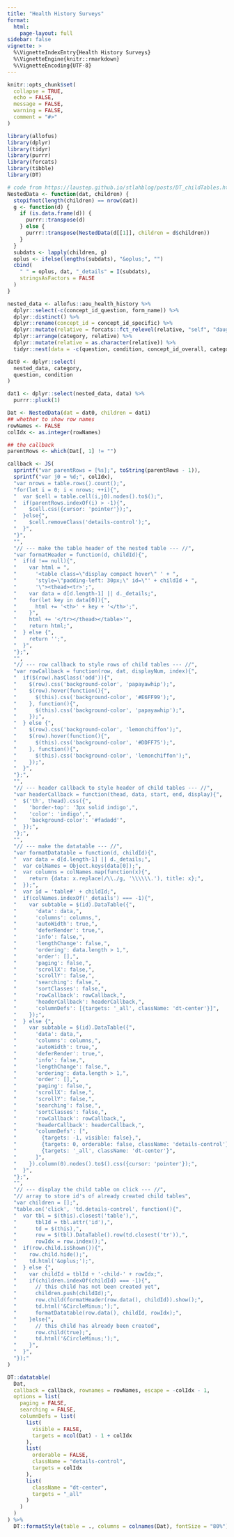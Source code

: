 ```yaml
---
title: "Health History Surveys"
format: 
  html:
    page-layout: full
sidebar: false
vignette: >
  %\VignetteIndexEntry{Health History Surveys}
  %\VignetteEngine{knitr::rmarkdown}
  %\VignetteEncoding{UTF-8}
---
```


```r
knitr::opts_chunk$set(
  collapse = TRUE,
  echo = FALSE,
  message = FALSE,
  warning = FALSE,
  comment = "#>"
)
```

<style>
.row>main {
max-width: 100vw !important;
width: 94vw !important;
}
.container .template_article {
max-width: 94vw !important;
}
.container .row {
justify-content: space-evenly;
}
</style>
```r
library(allofus)
library(dplyr)
library(tidyr)
library(purrr)
library(forcats)
library(tibble)
library(DT)
```

```r
# code from https://laustep.github.io/stlahblog/posts/DT_childTables.html
NestedData <- function(dat, children) {
  stopifnot(length(children) == nrow(dat))
  g <- function(d) {
    if (is.data.frame(d)) {
      purrr::transpose(d)
    } else {
      purrr::transpose(NestedData(d[[1]], children = d$children))
    }
  }
  subdats <- lapply(children, g)
  oplus <- ifelse(lengths(subdats), "&oplus;", "")
  cbind(
    " " = oplus, dat, "_details" = I(subdats),
    stringsAsFactors = FALSE
  )
}

nested_data <- allofus::aou_health_history %>%
  dplyr::select(-c(concept_id_question, form_name)) %>%
  dplyr::distinct() %>%
  dplyr::rename(concept_id = concept_id_specific) %>%
  dplyr::mutate(relative = forcats::fct_relevel(relative, "self", "daughter", "son", "sibling", "mother", "father", "grandparent")) %>%
  dplyr::arrange(category, relative) %>%
  dplyr::mutate(relative = as.character(relative)) %>%
  tidyr::nest(data = -c(question, condition, concept_id_overall, category))

dat0 <- dplyr::select(
  nested_data, category,
  question, condition
)

dat1 <- dplyr::select(nested_data, data) %>%
  purrr::pluck(1)

Dat <- NestedData(dat = dat0, children = dat1)
## whether to show row names
rowNames <- FALSE
colIdx <- as.integer(rowNames)

## the callback
parentRows <- which(Dat[, 1] != "")

callback <- JS(
  sprintf("var parentRows = [%s];", toString(parentRows - 1)),
  sprintf("var j0 = %d;", colIdx),
  "var nrows = table.rows().count();",
  "for(let i = 0; i < nrows; ++i){",
  "  var $cell = table.cell(i,j0).nodes().to$();",
  "  if(parentRows.indexOf(i) > -1){",
  "    $cell.css({cursor: 'pointer'});",
  "  }else{",
  "    $cell.removeClass('details-control');",
  "  }",
  "}",
  "",
  "// --- make the table header of the nested table --- //",
  "var formatHeader = function(d, childId){",
  "  if(d !== null){",
  "    var html = ",
  "      '<table class=\"display compact hover\" ' + ",
  "      'style=\"padding-left: 30px;\" id=\"' + childId + ",
  "      '\"><thead><tr>';",
  "    var data = d[d.length-1] || d._details;",
  "    for(let key in data[0]){",
  "      html += '<th>' + key + '</th>';",
  "    }",
  "    html += '</tr></thead></table>'",
  "    return html;",
  "  } else {",
  "    return '';",
  "  }",
  "};",
  "",
  "// --- row callback to style rows of child tables --- //",
  "var rowCallback = function(row, dat, displayNum, index){",
  "  if($(row).hasClass('odd')){",
  "    $(row).css('background-color', 'papayawhip');",
  "    $(row).hover(function(){",
  "      $(this).css('background-color', '#E6FF99');",
  "    }, function(){",
  "      $(this).css('background-color', 'papayawhip');",
  "    });",
  "  } else {",
  "    $(row).css('background-color', 'lemonchiffon');",
  "    $(row).hover(function(){",
  "      $(this).css('background-color', '#DDFF75');",
  "    }, function(){",
  "      $(this).css('background-color', 'lemonchiffon');",
  "    });",
  "  }",
  "};",
  "",
  "// --- header callback to style header of child tables --- //",
  "var headerCallback = function(thead, data, start, end, display){",
  "  $('th', thead).css({",
  "    'border-top': '3px solid indigo',",
  "    'color': 'indigo',",
  "    'background-color': '#fadadd'",
  "  });",
  "};",
  "",
  "// --- make the datatable --- //",
  "var formatDatatable = function(d, childId){",
  "  var data = d[d.length-1] || d._details;",
  "  var colNames = Object.keys(data[0]);",
  "  var columns = colNames.map(function(x){",
  "    return {data: x.replace(/\\./g, '\\\\\\.'), title: x};",
  "  });",
  "  var id = 'table#' + childId;",
  "  if(colNames.indexOf('_details') === -1){",
  "    var subtable = $(id).DataTable({",
  "      'data': data,",
  "      'columns': columns,",
  "      'autoWidth': true,",
  "      'deferRender': true,",
  "      'info': false,",
  "      'lengthChange': false,",
  "      'ordering': data.length > 1,",
  "      'order': [],",
  "      'paging': false,",
  "      'scrollX': false,",
  "      'scrollY': false,",
  "      'searching': false,",
  "      'sortClasses': false,",
  "      'rowCallback': rowCallback,",
  "      'headerCallback': headerCallback,",
  "      'columnDefs': [{targets: '_all', className: 'dt-center'}]",
  "    });",
  "  } else {",
  "    var subtable = $(id).DataTable({",
  "      'data': data,",
  "      'columns': columns,",
  "      'autoWidth': true,",
  "      'deferRender': true,",
  "      'info': false,",
  "      'lengthChange': false,",
  "      'ordering': data.length > 1,",
  "      'order': [],",
  "      'paging': false,",
  "      'scrollX': false,",
  "      'scrollY': false,",
  "      'searching': false,",
  "      'sortClasses': false,",
  "      'rowCallback': rowCallback,",
  "      'headerCallback': headerCallback,",
  "      'columnDefs': [",
  "        {targets: -1, visible: false},",
  "        {targets: 0, orderable: false, className: 'details-control'},",
  "        {targets: '_all', className: 'dt-center'}",
  "      ]",
  "    }).column(0).nodes().to$().css({cursor: 'pointer'});",
  "  }",
  "};",
  "",
  "// --- display the child table on click --- //",
  "// array to store id's of already created child tables",
  "var children = [];",
  "table.on('click', 'td.details-control', function(){",
  "  var tbl = $(this).closest('table'),",
  "      tblId = tbl.attr('id'),",
  "      td = $(this),",
  "      row = $(tbl).DataTable().row(td.closest('tr')),",
  "      rowIdx = row.index();",
  "  if(row.child.isShown()){",
  "    row.child.hide();",
  "    td.html('&oplus;');",
  "  } else {",
  "    var childId = tblId + '-child-' + rowIdx;",
  "    if(children.indexOf(childId) === -1){",
  "      // this child has not been created yet",
  "      children.push(childId);",
  "      row.child(formatHeader(row.data(), childId)).show();",
  "      td.html('&CircleMinus;');",
  "      formatDatatable(row.data(), childId, rowIdx);",
  "    }else{",
  "      // this child has already been created",
  "      row.child(true);",
  "      td.html('&CircleMinus;');",
  "    }",
  "  }",
  "});"
)

DT::datatable(
  Dat,
  callback = callback, rownames = rowNames, escape = -colIdx - 1,
  options = list(
    paging = FALSE,
    searching = FALSE,
    columnDefs = list(
      list(
        visible = FALSE,
        targets = ncol(Dat) - 1 + colIdx
      ),
      list(
        orderable = FALSE,
        className = "details-control",
        targets = colIdx
      ),
      list(
        className = "dt-center",
        targets = "_all"
      )
    )
  )
) %>%
  DT::formatStyle(table = ., columns = colnames(Dat), fontSize = "80%")
```
